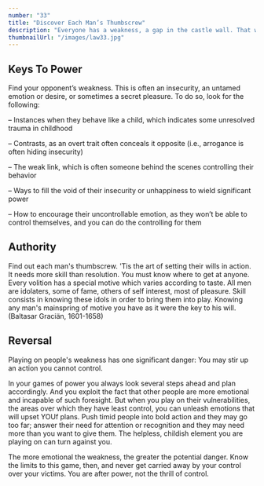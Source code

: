 ```yaml
---
number: "33"
title: "Discover Each Man’s Thumbscrew"
description: "Everyone has a weakness, a gap in the castle wall. That weakness is usually an insecurity, an uncontrollable emotion or need; it can also be a small secret pleasure. Either way, once found, it is a thumbscrew you can turn to your advantage."
thumbnailUrl: "/images/law33.jpg"
---
```


## Keys To Power

Find your opponent’s weakness. This is often an insecurity, an untamed emotion or desire, or sometimes a secret pleasure. To do so, look for the following:

– Instances when they behave like a child, which indicates some unresolved trauma in childhood

– Contrasts, as an overt trait often conceals it opposite (i.e., arrogance is often hiding insecurity)

– The weak link, which is often someone behind the scenes controlling their behavior

– Ways to fill the void of their insecurity or unhappiness to wield significant power

– How to encourage their uncontrollable emotion, as they won’t be able to control themselves, and you can do the controlling for them

## Authority

Find out each man's thumbscrew. 'Tis the art of setting their wills in action. It needs more skill than resolution. You must know where to get at anyone. Every volition has a special motive which varies according to taste. All men are idolaters, some of fame, others of self interest, most of pleasure. Skill consists in knowing these idols in order to bring them into play. Knowing any man's mainspring of motive you have as it were the key to his will. (Baltasar Graciän, 1601-1658)

## Reversal

Playing on people's weakness has one significant danger: You may stir up an action you cannot control.

In your games of power you always look several steps ahead and plan accordingly. And you exploit the fact that other people are more emotional and incapable of such foresight. But when you play on their vulnerabilities, the areas over which they have least control, you can unleash emotions that will upset YOUf plans. Push timid people into bold action and they may go too far; answer their need for attention or recognition and they may need more than you want to give them. The helpless, childish element you are playing on can turn against you.

The more emotional the weakness, the greater the potential danger. Know the limits to this game, then, and never get carried away by your control over your victims. You are after power, not the thrill of control.
